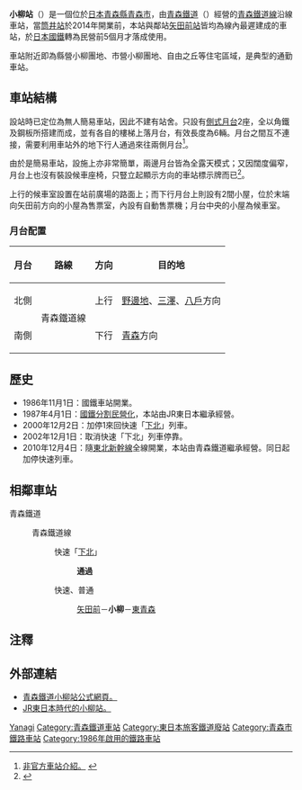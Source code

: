 {{日本車站資訊
|公司色   = skyblue
|文字色   = 
|站名     = 小柳站
|圖片     = Koyanagi-st.jpg
|pxl      = 
|圖片說明 = JR東日本時代的小柳站北側月台（上行）候車室。（2007年）
|日文原名 = 小柳
|平假名   = こやなぎ 
|羅馬拼音 = Koyanagi
|所屬公司 = [[青森鐵道|青森鐵道]]
|電報略號 = ナキ
|車站編號 = 
|所在地   = [[青森縣|青森縣]][[青森市|青森市]]小柳四丁目
|車站構造 = [[地面車站|地面車站]]
|月台配置 = 2面2線
|所屬路線 = {{Color|#33cbf4|■}}[[青森鐵道線|青森鐵道線]]
|前一站   = [[矢田前站|矢田前]]
|前一站距離 = 2.0
|後一站距離 = 1.4
|後一站   = [[東青森站|東青森]]
|距離     = 114.7公里（起點站：[[目時站|目時]]）<br />732.0
|起點站   = [[東京站|東京]]
|啟用年月日 = 1986年11月1日
|廢站年月日 = 
|乘客人數 = 543
|上下車人次 =
|統計年度 = 2013年
|轉車     =
|備註     = 無人車站
}}

'''小柳站'''（{{jpn|j=小柳駅|hg=こやなぎえき|rm=Koyanagi eki|f=y}}）是一個位於[[日本|日本]][[青森縣|青森縣]][[青森市|青森市]]，由[[青森鐵道|青森鐵道]]（{{lang|ja|青い森鉄道}}）經營的[[青森鐵道線|青森鐵道線]]沿線車站，當[[筒井站_(青森縣)|筒井站]]於2014年開業前，本站與鄰站[[矢田前站|矢田前站]]皆均為線內最遲建成的車站，於[[日本國鐵|日本國鐵]]轉為民營前5個月才落成使用。

車站附近即為縣營小柳團地、市營小柳團地、自由之丘等住宅區域，是典型的通勤車站。

==車站結構==
設站時已定位為無人簡易車站，因此不建有站舍。只設有[[側式月台|側式月台]]2座，全以角鐵及鋼板所搭建而成，並有各自的樓梯上落月台，有效長度為6輛。月台之間互不連接，需要利用車站外的地下行人通過來往兩側月台<ref>[http://www.michinoku-station.jp/station/a003.htm 非官方車站介紹。] {{webarchive|url=https://web.archive.org/web/20150213122919/http://michinoku-station.jp/station/a003.htm |date=2015-02-13 }}</ref>。

由於是簡易車站，設施上亦非常簡單，兩邊月台皆為全露天模式；又因闊度偏窄，月台上也沒有裝設候車座椅，只豎立起顯示方向的車站標示牌而已<ref>{{Cite web |url=http://livedoor.blogimg.jp/o_pro/imgs/0/6/06d23481.JPG |title=JR東日本時期的小柳站站牌。 |access-date=2015-03-01 |archive-date=2016-03-04 |archive-url=https://web.archive.org/web/20160304135149/http://livedoor.blogimg.jp/o_pro/imgs/0/6/06d23481.JPG }}</ref>。

上行的候車室設置在站前廣場的路面上；而下行月台上則設有2間小屋，位於末端向矢田前方向的小屋為售票室，內設有自動售票機；月台中央的小屋為候車室。
===月台配置===
{| rules="rows"  class="wikitable"
!月台!!路線!!方向!!目的地
|-
! 北側
|rowspan=2| {{color|#33cbf4|■}}青森鐵道線
| style="text-align:center" | 上行
| [[野邊地站|野邊地]]、[[三澤站_(青森縣)|三澤]]、[[八戶站|八戶]]方向
|-
! 南側
| style="text-align:center" | 下行
| [[青森站|青森]]方向
|}

== 歷史 ==
* 1986年11月1日：國鐵車站開業。
* 1987年4月1日：[[國鐵分割民營化|國鐵分割民營化]]，本站由JR東日本繼承經營。
* 2000年12月2日：加停1來回快速「[[下北號列車|下北]]」列車。
* 2002年12月1日：取消快速「下北」列車停靠。
* 2010年12月4日：隨[[東北新幹線|東北新幹線]]全線開業，本站由青森鐵道繼承經營。同日起加停快速列車。

==相鄰車站==
;青森鐵道
: {{Color|#33cbf4|■}}青森鐵道線
:: {{Color|red|□}}快速「[[下北號列車|下北]]」
::: '''通過'''
:: {{Color|red|□}}快速、{{Color|gray|■}}普通
::: [[矢田前站|矢田前]]－'''小柳'''－[[東青森站|東青森]]

==注釋==
{{reflist}}

==外部連結==
*[http://aoimorirailway.com/archives/chiiki-station/koyanagi 青森鐵道小柳站公式網頁。] {{Wayback|url=http://aoimorirailway.com/archives/chiiki-station/koyanagi |date=20201026063427 }}{{ja}}
*[https://web.archive.org/web/20150213122919/http://michinoku-station.jp/station/a003.htm JR東日本時代的小柳站。]{{ja}}

{{青森鐵道線}}

{{Commonscat|Koyanagi Station (Aomori)}}
{{DEFAULTSORT:Koyanagi}}
[[Category:日本鐵路車站_Ko|Yanagi]]
[[Category:青森鐵道車站|Category:青森鐵道車站]]
[[Category:東日本旅客鐵道廢站|Category:東日本旅客鐵道廢站]]
[[Category:青森市鐵路車站|Category:青森市鐵路車站]]
[[Category:1986年啟用的鐵路車站|Category:1986年啟用的鐵路車站]]